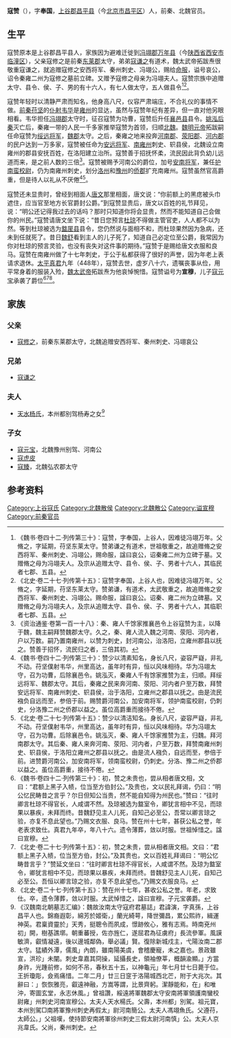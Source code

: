 '''寇赞'''（{{bd|363年||448年||}}），字'''奉国'''，[[上谷郡|上谷郡]][[昌平县|昌平县]]（今[[北京市|北京市]][[昌平区|昌平区]]）人，前秦、北魏官员。

==生平==
寇赞原本是上谷郡昌平县人，家族因为避难迁徙到[[冯翊郡|冯翊郡]][[万年县_(汉朝)|万年县]]（今[[陕西省|陕西省]][[西安市|西安市]][[临潼区|临潼区]]），父亲寇修之是前秦[[东莱郡|东莱郡]]太守，弟弟[[寇谦之|寇谦之]]有道术，魏太武帝拓跋焘很敬重寇谦之，就追赠寇修之安西将军、秦州刺史、冯翊公，赐给[[命服|命服]]，谥号哀公，诏令秦雍二州为寇修之墓前立碑。又赠予寇修之母亲为冯翊夫人。寇赞宗族中追赠太守、县令、侯、子、男的有十六人，有七人做太守，五人做县令<ref>《魏书·卷四十二·列传第三十》：寇赞，字奉国，上谷人，因难徒冯翊万年。父脩之，字延期，苻坚东莱太守。赞弟谦之有道术，世祖敬重之，故追赠脩之安西将军、秦州刺史、冯翊公，赐命服，諡曰哀公，诏秦雍二州为立碑于墓。又赠脩之母为冯翊夫人。及宗从追赠太守、县令、侯、子、男者十六人，其临民者七郡、五县。</ref><ref>《北史·卷二十七·列传第十五》：寇赞字奉国，上谷人也，因难徒冯翊万年。父脩之，字延期，苻坚东莱太守。赞弟谦，有道术，太武敬重之，故追赠脩之安西将军、秦州刺史、冯翊公。赐命服，諡曰哀公。诏秦、雍二州为立碑墓。又赠脩之母为冯翊夫人，及宗从追赠太守、县令、侯、子、男者十六人，其临职者七郡、五县。</ref>。

寇赞年轻时以清静严肃而知名，他身高八尺，仪容严肃端庄，不合礼仪的事情不做。[[前秦|前秦]][[苻坚|苻坚]]的[[仆射|仆射]][[韦华|韦华]]是[[雍州|雍州]]的显达，虽然与寇赞年纪有差异，但一直对他另眼相看。韦华担任[[冯翊郡|冯翊郡]]太守时，征召寇赞为功曹，寇赞后升任[[襄邑县|襄邑县]]县令。[[姚泓|姚泓]][[后秦|后秦]]灭亡后，秦雍一带的人民一千多家推举寇赞为首领，归顺[[北魏|北魏]]。[[魏明元帝|魏明元帝]]拓跋嗣任命寇赞为[[绥远将军|绥远将军]]，[[魏郡|魏郡]]太守。之后，秦雍之地来投奔[[河南郡|河南郡]]、[[荥阳郡|荥阳郡]]、[[河內郡_(中國)|河内郡]]的民户达到一万多家，寇赞被任命为[[安远将军|安远将军]]、[[南雍州|南雍州]]刺史、轵县侯，北魏设立南雍州的郡县安抚百姓，在洛阳建立治所。寇赞善于招抚怀柔，流民因此背负幼儿远道而来，是之前人数的三倍<ref>《资治通鉴·卷第一百一十八》：秦、雍人千馀家推襄邑令上谷寇赞为主，以降于魏，魏主嗣拜赞魏郡太守。久之，秦、雍人流入魏之河南、荥阳、河内者，户以万数。嗣乃置南雍州，以赞为刺史，封河南公，治洛阳，立雍州郡县以抚之。赞善于招怀，流民归之者，三倍其初。</ref>。寇赞被赐予河南公的爵位，加号[[安南将军|安南将军]]，兼任[[护南蛮校尉|护南蛮校尉]]，仍为南雍州刺史，划分[[洛州|洛州]]和[[豫州|豫州]]的[[侨郡|侨郡]]扩充南雍州。寇赞虽然官高爵重，但是待人以礼从不厌倦<ref>《魏书·卷四十二·列传第三十》：赞少以清素知名，身长八尺，姿容严嶷，非礼不动。苻坚僕射韦华，州里高达，虽年时有异，恒以风味相待。华为冯翊太守，召为功曹，后除襄邑令。姚泓灭，秦雍人千有馀家推赞为主，归顺。拜绥远将军、魏郡太守。其后，秦雍之民来奔河南、荥阳、河内者户至万数，拜赞安远将军、南雍州刺史、轵县侯，治于洛阳，立雍州之郡县以抚之。由是流民襁负自远而至，参倍于前。赐赞爵河南公，加安南将军，领护南蛮校尉，仍刺史，分洛豫二州之侨郡以益之。虽位高爵重而接待不倦。</ref><ref>《北史·卷二十七·列传第十五》：赞少以清洁知名。身长八尺，姿容严嶷，非礼不动。苻坚僕射韦华，州里高达，虽年时有异，恒以风味相待。华为冯翊太守，召为功曹。后除襄邑令。姚泓灭，秦、雍人千馀家推赞为主，归魏。拜河南郡太守。其后秦、雍人来奔河南、荥阳、河内者，户至万数，拜赞南雍州刺史、轵县侯，于洛阳立雍州之郡县以抚之。由是流人襁负，自远而至，参倍于前。进赞爵河南公，加安南将军，领南蛮校尉，仍刺史。分洛、豫二州之侨郡以益之。虽位高爵重，接待不倦。</ref>。

寇赞还未显贵时，曾经到相面人[[唐文|唐文]]那里相面，唐文说：“你前额上的黑痣被头巾遮住，应当官至地方长官爵封公爵。”到寇赞显贵后，唐文以百姓的礼节拜见，说：“明公还记得我过去的话吗？那时只知道你将会显贵，然而不能知道自己会做你的州民。”寇赞请唐文坐下说：“昔日您预言[[杜琼|杜琼]]不得做主管官吏，人人都不以为然。等到杜琼被选为[[盩厔县|盩厔县]]县令，您仍然说与面相不和，而杜琼果然因为急病，还未到任就死了。昔日[[魏舒_(西晋)|魏舒]]看到主人的儿子死了，知道自己必定位至公爵，我常因为你对杜琼的预言灵验，也没有丧失对这件事的期待。”寇赞于是赐给唐文衣服和良马。寇赞在南雍州做了十七年刺史，于公于私都获得了很好的声誉，因为年老上表请求退休。[[太平真君|太平真君]]九年（448年），寇赞去世，虚岁八十六，遗嘱丧事从俭，用平常身着的服装入殓，[[魏太武帝|魏太武帝]]拓跋焘为他哀悼惋惜。寇赞谥号为'''宣穆'''，儿子[[寇元宝|寇元宝]]承袭了爵位<ref>《魏书·卷四十二·列传第三十》：初，赞之未贵也，尝从相者唐文相，文曰：“君额上黑子入帻，位当至方伯封公。”及贵也，文以民礼拜谒，仍曰：“明公忆民畴昔之言乎？尔日但知公当贵，然不能自知得为州民也。”赞曰：“往时卿言杜琼不得官长，人咸谓不然。及琼被选为盩室令，卿犹言相中不见，而琼果以暴疾，未拜而终。昔魏舒见主人儿死，自知己必至公，吾常以卿言琼之验，亦复不息此望也。”乃赐文衣服、良马。赞在州十七年，甚获公私之誉，年老表求致仕。真君九年卒，年八十六。遗令薄葬，敛以时服。世祖悼惜之。諡曰宣穆。</ref><ref>《北史·卷二十七·列传第十五》：初，赞之未贵，尝从相者唐文相。文曰：“君额上黑子入帻，位当至方伯，封公。”及其贵也，文以百姓礼拜谒曰：“明公忆畴昔言乎？”赞延文坐曰：“往时卿言杜琼不得官长，人咸谓不然。及琼为盩室令，卿犹言相中不见，而琼果以暴疾，未拜而终。昔魏舒见主人儿死，自知己必至公。吾恒以卿言琼之验，亦复不息此望也。”乃赐文衣服良马。</ref><ref>《北史·卷二十七·列传第十五》：赞在州十七年，甚收公私之誉。年老，求致仕。卒，遗令薄葬，敛以时服。太武悼惜之，諡曰宣穆。子元宝袭爵。</ref>。

==家族==
{{main|上谷寇氏世系图}}

===父亲===
*[[寇修之|寇修之]]，前秦东莱郡太守，北魏追赠安西将军、秦州刺史、冯翊哀公

===兄弟===
*[[寇谦之|寇谦之]]

===夫人===
*[[天水杨氏|天水杨氏]]，本州都别驾杨寿之女<ref name=autogenerated1>《汉魏南北朝墓志汇编》：魏故汝南太守寇府君墓誌」君諱演，字真孫，上谷昌平人也。錦裔遐彰，綿芳於姬衛，」蘭光綺萼，降世彌昌，累公熙祚，緝運神英。君稟資靈於」天秀，挺聰令而夙成，憬跡攸心，雅有志焉。時南兗州初」開，樹基譙墎。朝重蕃授，佐亦旌仁，遂屈君為征虜府」長流參軍。風謨敏濟，叡情凝遠，後以邊城鄰偽，舉必議」賢。復除新城戍主，弋陽汝南二郡太守。猛績外潭，儒風」內朗，雖南陽美虞，會稽慶寵，未之嘉也。景政雖宣，洪珍」未闡。刺史韋嘉其冏操，延攝長史，領袖僚莘，概韻渝顯。」方當身祚，光踵前修，如何不吊，春秋五十五，以神龜元」年七月廿七日薨于位。王折瓊彫，僉焉痛惜。二年二月」廿三日窆于洛陽城西北芒，附于大兆次。其辭曰：」恢恢雅亮，叡遠神融，方嵩等謂，比景齊躬。潔靜能和，在」和唯沖，寄圖玄堂，永志休風。」曾祖讚，綏遠將軍魏郡太守安南將軍領護南蠻校尉雍」州刺史河南宣穆公。太夫人天水楊氏。父壽，本州都」別駕。祖元寶，本州別駕□南將軍豫州刺史再假太」尉河南簡公。太夫人馮翊魚氏。父遵苻，太師公。」父祖嘆，使持節安南將軍徐州刺史三假太尉河南慎」公。太夫人京兆韋氏。父尚，秦州刺史。</ref>

===子女===
*[[寇元宝|寇元宝]]，北魏豫州别驾、河南公
*[[寇虎皮|寇虎皮]]
*[[寇臻|寇臻]]，北魏弘农郡太守

==参考资料==
{{reflist}}

[[Category:上谷寇氏|Category:上谷寇氏]]
[[Category:北魏散侯|Category:北魏散侯]]
[[Category:北魏散公|Category:北魏散公]]
[[Category:谥宣穆|Category:谥宣穆]]
[[Category:前秦官员|Category:前秦官员]]